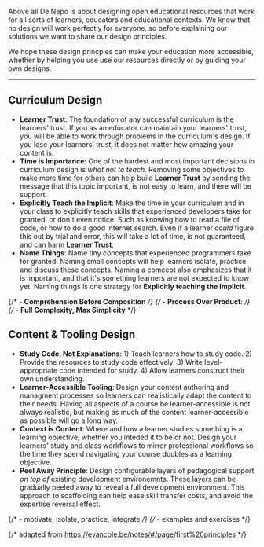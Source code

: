 Above all De Nepo is about designing open educational resources that work for all sorts of learners, educators and educational contexts. We know that no design will work perfectly for everyone, so before explaining our solutions we want to share our design principles.

We hope these design princples can make your education more accessible, whether by helping you use use our resources directly or by guiding your own designs.

---

## Curriculum Design

- **Learner Trust**: The foundation of any successful curriculum is the learners' trust. If you as an educator can maintain your learners' trust, you will be able to work through problems in the curriculum's design. If you lose your learners' trust, it does not matter how amazing your content is.
- **Time is Importance**: One of the hardest and most important decisions in curriculum design is _what not to teach_. Removing some objectives to make more time for others can help build **Learner Trust** by sending the message that this topic important, is not easy to learn, and there will be support.
- **Explicitly Teach the Implicit**: Make the time in your curriculum and in your class to explicitly teach skills that experienced developers take for granted, or don't even notice. Such as knowing how to read a file of code, or how to do a good internet search. Even if a learner _could_ figure this out by trial and error, this will take a lot of time, is not guaranteed, and can harm **Learner Trust**.
- **Name Things**: Name tiny concepts that experienced programmers take for granted. Naming small concepts will help learners isolate, practice and discuss these concepts. Naming a comcept also emphasizes that it is important, and that it's something learners are not expected to know yet. Naming things is one strategy for **Explicitly teaching the Implicit**.

{/* - **Comprehension Before Composition** */}
{/* - **Process Over Product**: */}
{/* - **Full Complexity, Max Simplicity** */}

## Content & Tooling Design

- **Study Code, Not Explanations**: 1) Teach learners how to study code. 2) Provide the resources to study code effectively. 3) Write level-appropriate code intended for study. 4) Allow learners construct their own understanding.
- **Learner-Accessible Tooling**: Design your content authoring and managment processes so learners can realistically adapt the content to their needs. Having all aspects of a course be learner-accessible is not always realistic, but making as much of the content learner-accessible as possible will go a long way.
- **Context is Content**: Where and how a learner studies something is a learning objective, whether you inteded it to be or not. Design your learners' study and class workflows to mirror professional workflows so the time they spend navigating your course doubles as a learning objective.
- **Peel Away Principle**: Design configurable layers of pedagogical support _on top of_ existing development environemnts. These layers can be gradually peeled away to reveal a full development environment. This approach to scaffolding can help ease skill transfer costs, and avoid the expertise reversal effect.

{/* - motivate, isolate, practice, integrate */}
{/* - examples and exercises */}

{/* adapted from https://evancole.be/notes/#/page/first%20principles */}
